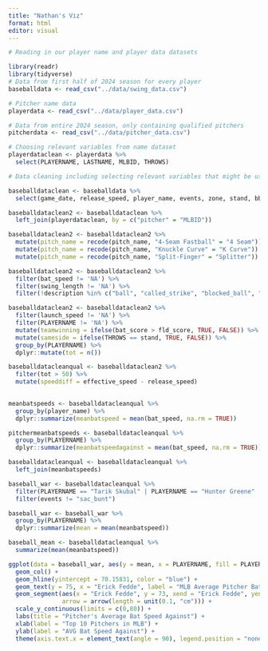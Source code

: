 ```yaml
---
title: "Nathan's Viz"
format: html
editor: visual
---
```





```r
# Reading in our player name and player data datasets

library(readr)
library(tidyverse)
# Data from first half of 2024 season for every player
baseballdata <- read_csv("../data/swing_data.csv")

# Pitcher name data
playerdata <- read_csv("../data/player_data.csv")

# Data from entire 2024 season, only containing qualified pitchers
pitcherdata <- read_csv("../data/pitcher_data.csv")

# Choosing relevant variables from name dataset
playerdataclean <- playerdata %>%
  select(PLAYERNAME, LASTNAME, MLBID, THROWS)
```


```r
# Data cleaning including selecting relevant variables that might be useful in our analysis, joining datasets to include pitcher's names in our main dataset, and filtering out any data points that are NA for bat_speed and swing_length (since we will rely heavily on these variables for our analysis), as well as any data points that don't involve any swing being made(takes, hit by pitches, bunts, etc.) 

baseballdataclean <- baseballdata %>%
  select(game_date, release_speed, player_name, events, zone, stand, bb_type, balls, strikes, pfx_x, pfx_z, outs_when_up, inning, hit_distance_sc, launch_angle, launch_speed, effective_speed, release_spin_rate, launch_speed_angle, estimated_ba_using_speedangle, estimated_woba_using_speedangle, woba_value, bat_score, fld_score, pitch_name, pitcher, bat_speed, swing_length, description)

baseballdataclean2 <- baseballdataclean %>% 
  left_join(playerdataclean, by = c("pitcher" = "MLBID"))

baseballdataclean2 <- baseballdataclean2 %>%
  mutate(pitch_name = recode(pitch_name, "4-Seam Fastball" = "4 Seam")) %>%
  mutate(pitch_name = recode(pitch_name, "Knuckle Curve" = "K Curve")) %>%
  mutate(pitch_name = recode(pitch_name, "Split-Finger" = "Splitter"))

baseballdataclean2 <- baseballdataclean2 %>%
  filter(bat_speed != 'NA') %>%
  filter(swing_length != 'NA') %>%
  filter(!description %in% c("ball", "called_strike", "blocked_ball", "pitchout", "hit_by_pitch", "foul_bunt","missed_bunt", "bunt_foul_tip"))

baseballdataclean2 <- baseballdataclean2 %>%
  filter(launch_speed != 'NA') %>%
  filter(PLAYERNAME != 'NA') %>%
  mutate(teamwinning = ifelse(bat_score > fld_score, TRUE, FALSE)) %>%
  mutate(sameside = ifelse(THROWS == stand, TRUE, FALSE)) %>%
  group_by(PLAYERNAME) %>%
  dplyr::mutate(tot = n())

baseballdatacleanqual <- baseballdataclean2 %>%
  filter(tot > 50) %>%
  mutate(speeddiff = effective_speed - release_speed)
  
```


```r
meanbatspeeds <- baseballdatacleanqual %>%
  group_by(player_name) %>%
  dplyr::summarize(meanbatspeed = mean(bat_speed, na.rm = TRUE))

pitchermeanbatspeeds <- baseballdatacleanqual %>%
  group_by(PLAYERNAME) %>%
  dplyr::summarize(meanbatspeedagainst = mean(bat_speed, na.rm = TRUE))

baseballdatacleanqual <- baseballdatacleanqual %>%
  left_join(meanbatspeeds)
```



```r
baseball_war <- baseballdatacleanqual %>%
  filter(PLAYERNAME == "Tarik Skubal" | PLAYERNAME == "Hunter Greene" | PLAYERNAME == "Chris Sale" | PLAYERNAME == "Zack Wheeler" | PLAYERNAME =="Paul Skenes" | PLAYERNAME =="Erick Fedde" | PLAYERNAME =="Seth Lugo" | PLAYERNAME =="Reynaldo Lopez" | PLAYERNAME =="Cole Ragans" | PLAYERNAME =="Framber Valdez") %>%
  filter(events != "sac_bunt")

baseball_war <- baseball_war %>%
  group_by(PLAYERNAME) %>%
  dplyr::summarize(mean = mean(meanbatspeed))

baseball_mean <- baseballdatacleanqual %>%
  summarize(mean(meanbatspeed))
```

```r
ggplot(data = baseball_war, aes(y = mean, x = PLAYERNAME, fill = PLAYERNAME)) +
  geom_col() +
  geom_hline(yintercept = 70.15831, color = "blue") +
  geom_text(y = 75, x = "Erick Fedde", label = "MLB Average Pitcher Bat Speed Against", alpha = 0.5, size = 2) +
  geom_segment(aes(x = "Erick Fedde", y = 73, xend = "Erick Fedde", yend = 71), 
               arrow = arrow(length = unit(0.1, "cm"))) +
  scale_y_continuous(limits = c(0,80)) +
  labs(title = "Pitcher's Average Bat Speed Against") +
  xlab(label = "Top 10 Pitchers in MLB") +
  ylab(label = "AVG Bat Speed Against") +
  theme(axis.text.x = element_text(angle = 90), legend.position = "none")
```